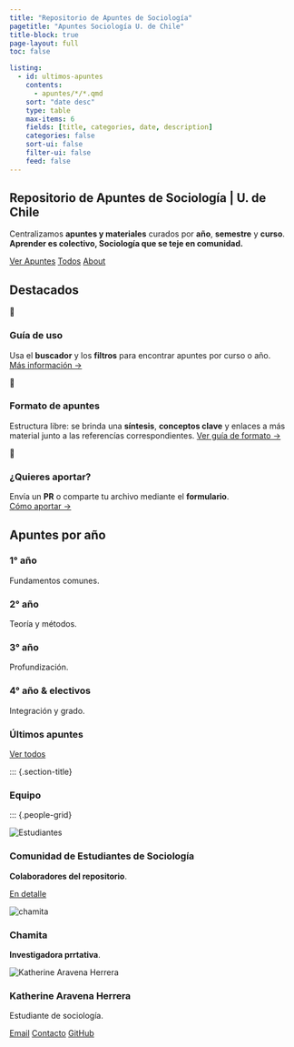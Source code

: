 ---
title: "Repositorio de Apuntes de Sociología"
pagetitle: "Apuntes Sociología U. de Chile"
title-block: true 
page-layout: full
toc: false

listing:
  - id: ultimos-apuntes
    contents:
      - apuntes/*/*.qmd
    sort: "date desc"
    type: table
    max-items: 6
    fields: [title, categories, date, description]
    categories: false
    sort-ui: false
    filter-ui: false
    feed: false
---

::: {.hero .hero-anim .text-white}
# Repositorio de Apuntes de Sociología | U. de Chile
Centralizamos **apuntes y materiales** curados por **año**, **semestre** y **curso**.  
**Aprender es colectivo, Sociología que se teje en comunidad.**

[Ver Apuntes](cursos/cursos.qmd){.btn .btn-primario .btn-lg}
[Todos](apuntes/apuntes.qmd){.btn .btn-secundario .btn-lg}
[About](about.qmd){.btn .btn-borde .btn-lg}
:::



## Destacados {#destacados}

::: {.features-grid}
::: {.feature-tile}
<div class="ico">🔎</div>
### Guía de uso
Usa el **buscador** y los **filtros** para encontrar apuntes por curso o año.  
[Más información → ](/about.qmd)
:::
::: {.feature-tile}
<div class="ico">🧩</div>
### Formato de apuntes
Estructura libre: se brinda una **síntesis**, **conceptos clave** y enlaces a más material junto a las referencías correspondientes.
[Ver guía de formato →](/about.qmd)
:::
::: {.feature-tile}
<div class="ico">🤝</div>
### ¿Quieres aportar?
Envía un **PR** o comparte tu archivo mediante el **formulario**.  
[Cómo aportar →](about.qmd)
:::
:::

## Apuntes por año {#Año}

::: {.years-min}

::: {.year-min}
<div class="badge-year">
  <a class="cover" href="/apuntes/anio-1/anio-1.qmd" aria-label="Ir a 1° año"></a>
  <h3>1° año</h3>
  <p>Fundamentos comunes.</p>
</div>
:::

::: {.year-min}
<div class="badge-year">
  <a class="cover" href="/apuntes/anio-2/anio-2.qmd" aria-label="Ir a 2° año"></a>
  <h3>2° año</h3>
  <p>Teoría y métodos.</p>
</div>
:::

::: {.year-min}
<div class="badge-year">
  <a class="cover" href="/apuntes/anio-3/anio-3.qmd" aria-label="Ir a 3° año"></a>
  <h3>3° año</h3>
  <p>Profundización.</p>
</div>
:::

::: {.year-min}
<div class="badge-year">
  <a class="cover" href="/apuntes/anio-4/anio-4.qmd" aria-label="Ir a 4° año y electivos"></a>
  <h3>4° año & electivos</h3>
  <p>Integración y grado.</p>
</div>
:::

:::


::: {.banda .oscura}
::: {.container}
### Últimos apuntes {#ultimos .text-white}
[Ver todos](apuntes/){.btn .btn-borde-claro .btn-sm}

::: {#ultimos-apuntes}
:::
:::
:::

::: {.section-title}

::: {.section-title}


### Equipo {#equipo}
:::

::: {.people-grid}

::: {.person-card markdown="1"}
![](resources/imagenes/estudiantes.jpg){alt="Estudiantes"}

::: {.person-body}
### Comunidad de Estudiantes de Sociología {.person-name}
**Colaboradores del repositorio**.

<div class="person-links"> 
  <a href="comunidad.qmd" class="pill">En detalle</a>
</div>
:::
:::

::: {.person-card markdown="1"}
![](resources/imagenes/Chamita.jpg){alt="chamita"}

::: {.person-body}
### Chamita {.person-name}
**Investigadora prrtativa**.

:::
:::

::: {.person-card markdown="1"}
![](resources/imagenes/KAravena.jpg){alt="Katherine Aravena Herrera"}

::: {.person-body}
### Katherine Aravena Herrera {.person-name}
Estudiante de sociología.
 

<div class="person-links">
  <a href="mailto:katherine.aravena@ug.uchile.cl" class="pill">Email</a>
  <a href="https://www.linkedin.com/in/katherine-aravena-herrera-791a2933b/" target="_blank" rel="noopener" class="pill">Contacto</a>
  <a href="https://github.com/KAravena" target="_blank" rel="noopener" class="pill">GitHub</a>
</div>
:::
:::
